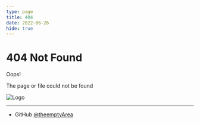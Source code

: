 ```yaml
---
type: page
title: 404
date: 2022-06-26
hide: true
---
```


# 404 Not Found

Oops!

The page or file could not be found


<Image
  src="/images/emptyArea-v1-white-shadow.png"
  alt="Logo"
  width={1000}
  height={500}
  priority
/>


---

- GitHub [@theemptyArea](https://github.com/theemptyArea)
